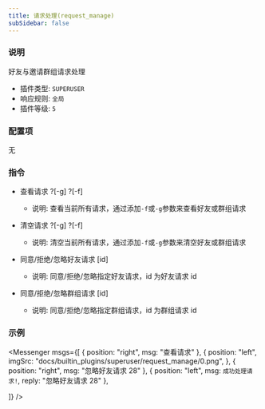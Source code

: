 ```yaml
---
title: 请求处理(request_manage)
subSidebar: false
---
```



### 说明

好友与邀请群组请求处理

- 插件类型: `SUPERUSER`
- 响应规则: `全局`
- 插件等级: `5`

### 配置项

无

### 指令

- 查看请求 ?[-g] ?[-f]

  - 说明: 查看当前所有请求，通过添加`-f`或`-g`参数来查看好友或群组请求

- 清空请求 ?[-g] ?[-f]

  - 说明: 清空当前所有请求，通过添加`-f`或`-g`参数来清空好友或群组请求

- 同意/拒绝/忽略好友请求 [id]

  - 说明: 同意/拒绝/忽略指定好友请求，id 为好友请求 id

- 同意/拒绝/忽略群组请求 [id]
  - 说明: 同意/拒绝/忽略指定群组请求，id 为群组请求 id

### 示例

<Messenger
  msgs={[
    { position: "right", msg: "查看请求" },
    {
      position: "left",
      imgSrc: "docs/builtin_plugins/superuser/request_manage/0.png",
    },
    { position: "right", msg: "忽略好友请求 28" },
    {
      position: "left",
      msg: `成功处理请求!`,
      reply: "忽略好友请求 28"
    },

]}
/>
